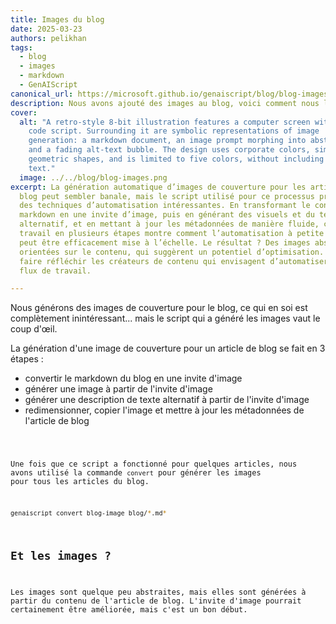 ```yaml
---
title: Images du blog
date: 2025-03-23
authors: pelikhan
tags:
  - blog
  - images
  - markdown
  - GenAIScript
canonical_url: https://microsoft.github.io/genaiscript/blog/blog-images
description: Nous avons ajouté des images au blog, voici comment nous l'avons fait.
cover:
  alt: "A retro-style 8-bit illustration features a computer screen with a visible
    code script. Surrounding it are symbolic representations of image
    generation: a markdown document, an image prompt morphing into abstract art,
    and a fading alt-text bubble. The design uses corporate colors, simple
    geometric shapes, and is limited to five colors, without including people or
    text."
  image: ../../blog/blog-images.png
excerpt: La génération automatique d’images de couverture pour les articles de
  blog peut sembler banale, mais le script utilisé pour ce processus présente
  des techniques d’automatisation intéressantes. En transformant le contenu
  markdown en une invite d’image, puis en générant des visuels et du texte
  alternatif, et en mettant à jour les métadonnées de manière fluide, ce flux de
  travail en plusieurs étapes montre comment l’automatisation à petite échelle
  peut être efficacement mise à l’échelle. Le résultat ? Des images abstraites,
  orientées sur le contenu, qui suggèrent un potentiel d’optimisation. De quoi
  faire réfléchir les créateurs de contenu qui envisagent d’automatiser leurs
  flux de travail.

---
```




<BlogNarration />

Nous générons des images de couverture pour le blog, ce qui en soi est complètement inintéressant... mais le script qui a généré les images vaut le coup d'œil.

La génération d'une image de couverture pour un article de blog se fait en 3 étapes :

* convertir le markdown du blog en une invite d'image
* générer une image à partir de l'invite d'image
* générer une description de texte alternatif à partir de l'invite d'image
* redimensionner, copier l'image et mettre à jour les métadonnées de l'article de blog

<Code code={code} lang="ts" wrap title="blog-image.genai.mts" />

Une fois que ce script a fonctionné pour quelques articles, nous avons utilisé la commande `convert` pour générer les images pour tous les articles du blog.

```sh
genaiscript convert blog-image blog/*.md*
```

## Et les images ?

Les images sont quelque peu abstraites, mais elles sont générées à partir du contenu de l'article de blog. L'invite d'image pourrait certainement être améliorée, mais c'est un bon début.
